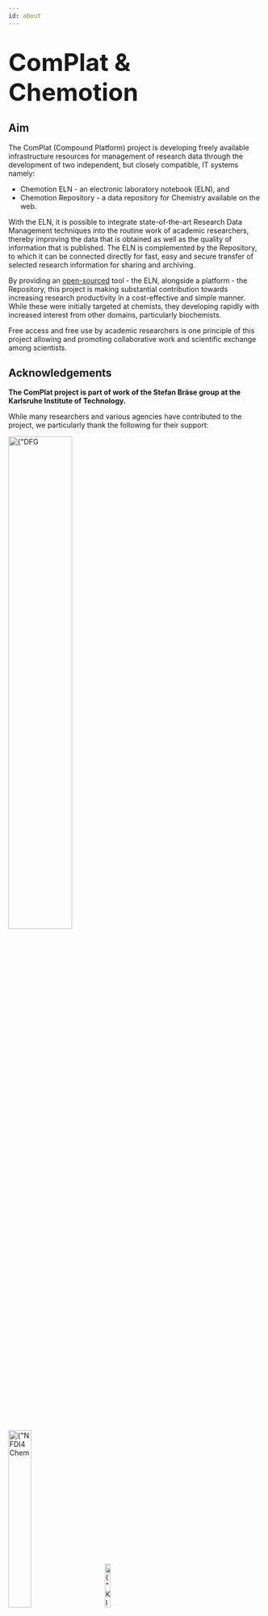 ```yaml
---
id: about
---
```


<h1>
  <font size="40">ComPlat & Chemotion</font>
</h1>

## Aim

The ComPlat (Compound Platform) project is developing freely available infrastructure resources for management of research data through the development of two independent, but closely compatible, IT systems namely:

- Chemotion ELN - an electronic laboratory notebook (ELN), and
- Chemotion Repository - a data repository for Chemistry available on the web.

With the ELN, it is possible to integrate state-of-the-art Research Data Management techniques into the routine work of academic researchers, thereby improving the data that is obtained as well as the quality of information that is published.
The ELN is complemented by the Repository, to which it can be connected directly for fast, easy and secure transfer of selected research information for sharing and archiving.

By providing an [open-sourced](#source-code-and-licenses) tool - the ELN, alongside a platform - the Repository, this project is making substantial contribution towards increasing research productivity in a cost-effective and simple manner. While these were initially targeted at chemists, they developing rapidly with increased interest from other domains, particularly biochemists.

Free access and free use by academic researchers is one principle of this project allowing and promoting collaborative work and scientific exchange among scientists.

## Acknowledgements

**The ComPlat project is part of work of the Stefan Bräse group at the Karlsruhe Institute of Technology.**

While many researchers and various agencies have contributed to the project, we particularly thank the following for their support:

<div>
  <img src={"/img/logos/DFG_logo.png"} alt={"DFG Logo"} width="50%" />
  <br />
  <br />
  <img
    src={"/img/logos/NFDI4Chem_logo.svg"}
    alt={"NFDI4Chem Logo"}
    width="30%"
  />
  &nbsp;&nbsp;&nbsp;&nbsp;&nbsp;&nbsp;&nbsp;&nbsp;
  <img src={"/img/logos/KIT_logo.svg"} alt={"KIT Logo"} width="15%" />
  <br />
  <br />
</div>

## Authors and Copyright

:::info

Please use the [Helpdesk](/helpdesk) and the email address listed there whenever possible.

:::

- Prof. Stefan Bräse<sup>1</sup>
- [Dr. Nicole Jung](mailto:Nicole.Jung@kit.edu)<sup>1</sup>, [✆:+49 721 608 24697](tel:+4972160824697)
- [Dr. Pierre Tremouilhac](mailto:Pierre.Tremouilhac@kit.edu)<sup>2</sup>

<sup>1</sup> Institute of Organic Chemistry
<br />
<sup>2</sup> Institute of Biological and Chemical Systems – Functional Molecular
Systems (IBCS-FMS)
<br />
Karlsruhe Institute of Technology
<br />
Hermann-von-Helmholtz-Platz 1
<br />
76344 Eggenstein-Leopoldshafen, Germany
<br />
<br />

### Source Code and Licenses

|             | Chemotion ELN                                                                                       | Chemotion Repository                                                                                |
| ----------- | --------------------------------------------------------------------------------------------------- | --------------------------------------------------------------------------------------------------- |
| Source Code | [Github ↗](https://github.com/ComPlat/chemotion_ELN)                                                | [Github ↗](https://github.com/ComPlat/chemotion_REPO)                                               |
| License     | [GNU Affero General Public License v3](https://github.com/ComPlat/chemotion_REPO/blob/main/LICENSE) | [GNU Affero General Public License v3](https://github.com/ComPlat/chemotion_REPO/blob/main/LICENSE) |
| Citation    | [Citation File](https://github.com/ComPlat/chemotion_ELN/blob/main/CITATION.cff)                    |                                                                                                     |

### Content

All texts, pictures and other information published on this website (i.e. documentation) are subject to copyright. The logo may not be used without the prior consent of the [working group](about#imprint). A change of the logo is not permitted.

The contents of this website are created with the utmost care. Nevertheless, no guarantee for topicality and completeness can be taken over. ComPlat does not assume any responsibility for any web content connected by a link, as this is not its own content.

<details>
  <summary>Nota bene</summary>
When submitting to the repository, the submitter of a publication can choose between
several CC licenses for the submitted work. As the result, the content of this
repository database (including the submitted publication files) can be licensed
under any one of the following:

<li>[CC0](https://creativecommons.org/share-your-work/public-domain/cc0/),</li>
<li>[CC BY](https://creativecommons.org/licenses/by/4.0/), and</li>
<li>[CC BY-SA](https://creativecommons.org/licenses/by-sa/4.0/).</li>

DOI®, DOI.ORG®, and shortDOI® are trademarks of the International DOI Foundation.

</details>

## Imprint

### Leader

Leader of the Research Group: [Prof. Stefan Bräse](http://www.ioc.kit.edu/braese/)<br/>
Phone: +49 721 608 42903<br/>
Fax: +49 721 608 48581<br/>

#### Address: South Campus (KIT)

Institute of Organic Chemistry<br/>
Karlsruhe Institute of Technology<br/>
Fritz-Haber-Weg 6, Geb. 30.42<br/>
76131 Karlsruhe, Germany<br/>

#### Address: North Campus (KIT)

Institute of Biological and Chemical Systems – Functional Molecular Systems (IBCS-FMS)<br/>
Karlsruhe Institute of Technology<br/>
Hermann-von-Helmholtz-Platz 1, Geb. 319<br/>
76344 Eggenstein-Leopoldshafen, Germany<br/>
